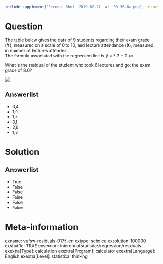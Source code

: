 ```r
include_supplement("Screen__Shot__2019-02-21__at__00.36.04.png", recursive = TRUE)
```

Question
========
The table below gives the data of 9 students regarding their exam grade (**Y**), measured on a scale of 0 to 10, and lecture attendance (**X**), measured in number of lectures attended.  
The formula associated with the regression line is *ŷ* = 5.2 + 0.4*x*.  
  
What is the residual of the student who took 6 lectures and got the exam grade of 8.0?  
  
![](Screen__Shot__2019-02-21__at__00.36.04.png)

Answerlist
----------
* 0,4
* 1,0
* 1,5
* 0,1
* 2,6
* 1,9

Solution
========

Answerlist
----------
* True
* False
* False
* False
* False
* False

Meta-information
================
exname: vufsw-residuals-0175-en
extype: schoice
exsolution: 100000
exshuffle: TRUE
exsection: inferential statistics/regression/residuals
exextra[Type]: calculation
exextra[Program]: calculator
exextra[Language]: English
exextra[Level]: statistical thinking

